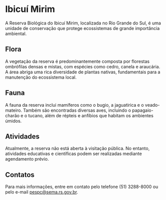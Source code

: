 # Ibicuí Mirim

A Reserva Biológica do Ibicuí Mirim, localizada no Rio Grande do Sul, é uma unidade de conservação que protege ecossistemas de grande importância ambiental.

## Flora

A vegetação da reserva é predominantemente composta por florestas ombrófilas densas e mistas, com espécies como cedro, canela e araucária. A área abriga uma rica diversidade de plantas nativas, fundamentais para a manutenção do ecossistema local.

## Fauna

A fauna da reserva inclui mamíferos como o bugio, a jaguatirica e o veado-mateiro. Também são encontradas diversas aves, incluindo o papagaio-charão e o tucano, além de répteis e anfíbios que habitam os ambientes úmidos.

## Atividades

Atualmente, a reserva não está aberta à visitação pública. No entanto, atividades educativas e científicas podem ser realizadas mediante agendamento prévio.

## Contatos

Para mais informações, entre em contato pelo telefone (51) 3288-8000 ou pelo e-mail pespc@sema.rs.gov.br.